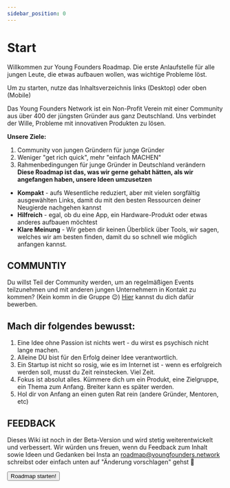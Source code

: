 ```yaml
---
sidebar_position: 0
---
```


# Start

<Admonition type="info" icon="🚀">
  Willkommen zur Young Founders Roadmap. Die erste Anlaufstelle für alle jungen
  Leute, die etwas aufbauen wollen, was wichtige Probleme löst.

Um zu starten, nutze das Inhaltsverzeichnis links (Desktop) oder oben
(Mobile)

</Admonition>

Das Young Founders Network ist ein Non-Profit Verein mit einer Community aus über 400 der jüngsten Gründer aus ganz Deutschland.
Uns verbindet der Wille, Probleme mit innovativen Produkten zu lösen.

**Unsere Ziele:**

1. Community von jungen Gründern für junge Gründer
2. Weniger "get rich quick", mehr "einfach MACHEN"
3. Rahmenbedingungen für junge Gründer in Deutschland verändern
   <br />
   **Diese Roadmap ist das, was wir gerne gehabt hätten, als wir angefangen haben,
   unsere Ideen umzusetzen**

- **Kompakt** - aufs Wesentliche reduziert, aber mit vielen sorgfältig ausgewählten Links, damit du mit den besten Ressourcen deiner Neugierde nachgehen kannst
- **Hilfreich** - egal, ob du eine App, ein Hardware-Produkt oder etwas anderes aufbauen möchtest
- **Klare Meinung** - Wir geben dir keinen Überblick über Tools, wir sagen, welches wir am besten finden, damit du so schnell wie möglich anfangen kannst.

## COMMUNTIY

Du willst Teil der Community werden, um an regelmäßigen Events teilzunehmen und mit anderen jungen Unternehmern in Kontakt zu kommen? (Kein komm in die Gruppe 😉) [Hier](https://youngfounders.network/become-member) kannst du dich dafür bewerben.

## Mach dir folgendes bewusst:

1. Eine Idee ohne Passion ist nichts wert - du wirst es psychisch nicht lange machen.
2. Alleine DU bist für den Erfolg deiner Idee verantwortlich.
3. Ein Startup ist nicht so rosig, wie es im Internet ist - wenn es erfolgreich werden soll, musst du Zeit reinstecken. Viel Zeit.
4. Fokus ist absolut alles. Kümmere dich um ein Produkt, eine Zielgruppe, ein Thema zum Anfang. Breiter kann es später werden.
5. Hol dir von Anfang an einen guten Rat rein (andere Gründer, Mentoren, etc)

## FEEDBACK

Dieses Wiki ist noch in der Beta-Version und wird stetig weiterentwickelt und verbessert.
Wir würden uns freuen, wenn du Feedback zum Inhalt sowie Ideen und Gedanken bei Insta an [roadmap@youngfounders.network](mailto:roadmap@youngfounders.network?subject=Roadmap:) schreibst oder einfach unten auf "Änderung vorschlagen" gehst 💛

<Button destination="/roadmap/docs/startup-basics/product/find-problem">
  Roadmap starten!
</Button>
